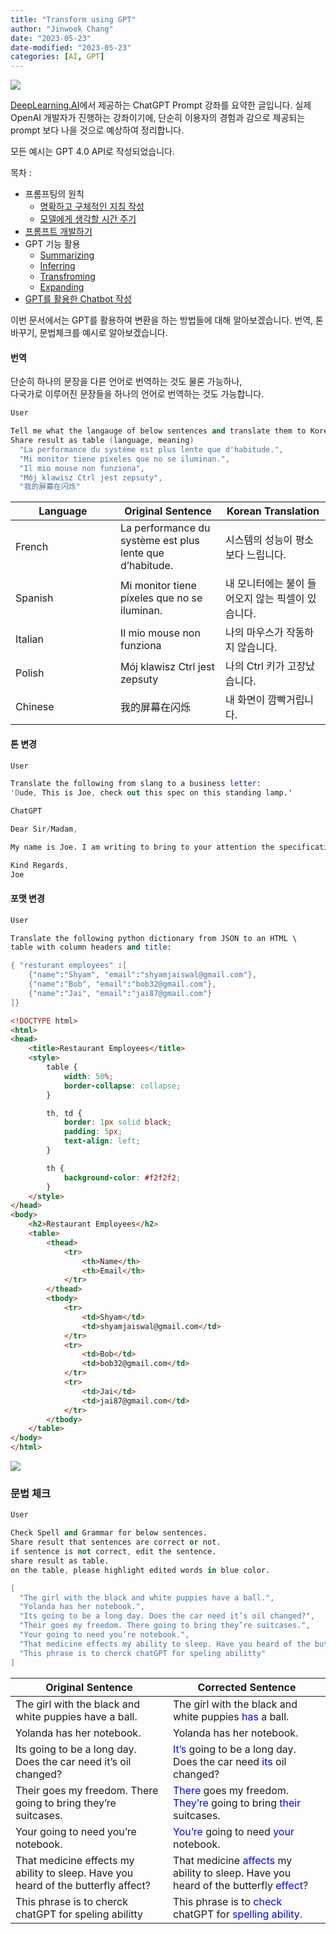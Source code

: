 ```yaml
---
title: "Transform using GPT"
author: "Jinwook Chang"
date: "2023-05-23"
date-modified: "2023-05-23"
categories: [AI, GPT]
---
```


![](../../others/prompt.png)


[DeepLearning.AI](https://www.deeplearning.ai/)에서 제공하는 ChatGPT Prompt 강좌를 요약한 글입니다.
실제 OpenAI 개발자가 진행하는 강좌이기에, 단순히 이용자의 경험과 감으로 제공되는 prompt 보다 나을 것으로 예상하여 정리합니다.

모든 예시는 GPT 4.0 API로 작성되었습니다.

목차 :

* 프롬프팅의 원칙
  + [명확하고 구체적인 지침 작성](gpt-principles-of-prompting-1)
  + [모델에게 생각할 시간 주기](../gpt-principles-of-prompting-2)
* [프롬프트 개발하기](../gpt-iterative-prompt-development)
* GPT 기능 활용
  + [Summarizing](../gpt-summarize/)
  + [Inferring](../gpt-inferring/)
  + [Transfroming](../gpt-transforming/)
  + [Expanding](../gpt-expanding)
* [GPT를 활용한 Chatbot 작성](../gpt-building-chatbot)

이번 문서에서는 GPT를 활용하여 변환을 하는 방법들에 대해 알아보겠습니다.
번역, 톤 바꾸기, 문법체크를 예시로 알아보겠습니다.

#### 번역

단순히 하나의 문장을 다른 언어로 번역하는 것도 물론 가능하나,  
다국가로 이루어진 문장들을 하나의 언어로 번역하는 것도 가능합니다.

```s
User

Tell me what the langauge of below sentences and translate them to Korean.
Share result as table (language, meaning)
  "La performance du système est plus lente que d'habitude.",     
  "Mi monitor tiene píxeles que no se iluminan.",            
  "Il mio mouse non funziona",                              
  "Mój klawisz Ctrl jest zepsuty",                 
  "我的屏幕在闪烁"   
```  

| Language | Original Sentence | Korean Translation |
| --- | --- | --- |
| French | La performance du système est plus lente que d'habitude. | 시스템의 성능이 평소보다 느립니다. |
| Spanish | Mi monitor tiene píxeles que no se iluminan. | 내 모니터에는 불이 들어오지 않는 픽셀이 있습니다. |
| Italian | Il mio mouse non funziona | 나의 마우스가 작동하지 않습니다. |
| Polish | Mój klawisz Ctrl jest zepsuty | 나의 Ctrl 키가 고장났습니다. |
| Chinese | 我的屏幕在闪烁 | 내 화면이 깜빡거립니다. |

#### 톤 변경

```s
User

Translate the following from slang to a business letter: 
'Dude, This is Joe, check out this spec on this standing lamp.'
```

```s
ChatGPT

Dear Sir/Madam,

My name is Joe. I am writing to bring to your attention the specifications of a particular standing lamp that I believe could be of interest to you. I would highly recommend you take a moment to review the details of this product.

Kind Regards,
Joe
```


#### 포맷 변경

```s
User

Translate the following python dictionary from JSON to an HTML \
table with column headers and title:

{ "resturant employees" :[ 
    {"name":"Shyam", "email":"shyamjaiswal@gmail.com"},
    {"name":"Bob", "email":"bob32@gmail.com"},
    {"name":"Jai", "email":"jai87@gmail.com"}
]}
```

```html
<!DOCTYPE html>
<html>
<head>
    <title>Restaurant Employees</title>
    <style>
        table {
            width: 50%;
            border-collapse: collapse;
        }

        th, td {
            border: 1px solid black;
            padding: 5px;
            text-align: left;
        }

        th {
            background-color: #f2f2f2;
        }
    </style>
</head>
<body>
    <h2>Restaurant Employees</h2>
    <table>
        <thead>
            <tr>
                <th>Name</th>
                <th>Email</th>
            </tr>
        </thead>
        <tbody>
            <tr>
                <td>Shyam</td>
                <td>shyamjaiswal@gmail.com</td>
            </tr>
            <tr>
                <td>Bob</td>
                <td>bob32@gmail.com</td>
            </tr>
            <tr>
                <td>Jai</td>
                <td>jai87@gmail.com</td>
            </tr>
        </tbody>
    </table>
</body>
</html>
```

![](restaurant-html.png)



### 문법 체크

```s
User

Check Spell and Grammar for below sentences.
Share result that sentences are correct or not.
if sentence is not correct, edit the sentence.
share result as table.
on the table, please highlight edited words in blue color.

[ 
  "The girl with the black and white puppies have a ball.", 
  "Yolanda has her notebook.", 
  "Its going to be a long day. Does the car need it’s oil changed?",  
  "Their goes my freedom. There going to bring they’re suitcases.",  
  "Your going to need you’re notebook.",  
  "That medicine effects my ability to sleep. Have you heard of the butterfly affect?", 
  "This phrase is to cherck chatGPT for speling abilitty" 
]

```

| Original Sentence | Corrected Sentence |
| --- | --- |
| The girl with the black and white puppies have a ball. | The girl with the black and white puppies <span style="color:blue">has</span> a ball. |
| Yolanda has her notebook. | Yolanda has her notebook. |
| Its going to be a long day. Does the car need it’s oil changed? | <span style="color:blue">It's</span> going to be a long day. Does the car need <span style="color:blue">its</span> oil changed? |
| Their goes my freedom. There going to bring they’re suitcases. | <span style="color:blue">There</span> goes my freedom. <span style="color:blue">They're</span> going to bring <span style="color:blue">their</span> suitcases. |
| Your going to need you’re notebook. | <span style="color:blue">You're</span> going to need <span style="color:blue">your</span> notebook. |
| That medicine effects my ability to sleep. Have you heard of the butterfly affect? | That medicine <span style="color:blue">affects</span> my ability to sleep. Have you heard of the butterfly <span style="color:blue">effect</span>? |
| This phrase is to cherck chatGPT for speling abilitty | This phrase is to <span style="color:blue">check</span> chatGPT for <span style="color:blue">spelling ability</span>. |
